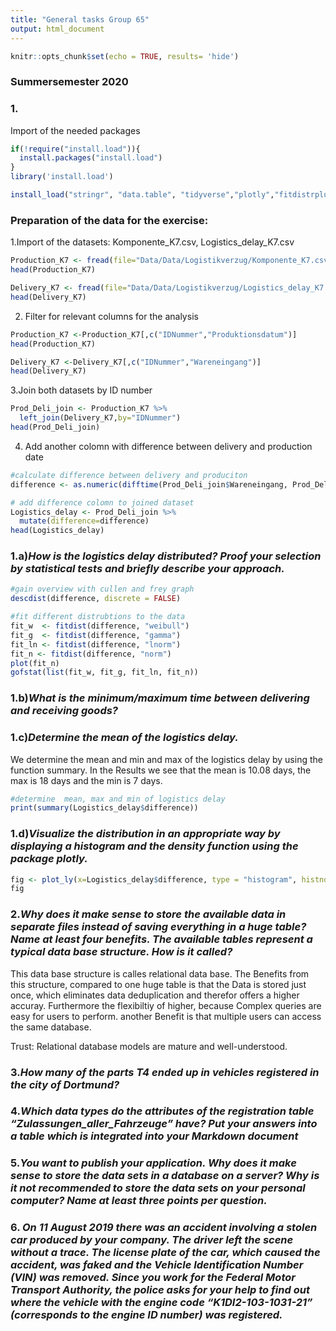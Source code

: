 ```yaml
---
title: "General tasks Group 65"
output: html_document
---
```


```r
knitr::opts_chunk$set(echo = TRUE, results= 'hide')
```

### Summersemester 2020

### 1.

Import of the needed packages

```r
if(!require("install.load")){
  install.packages("install.load")
}
library('install.load')

install_load("stringr", "data.table", "tidyverse","plotly","fitdistrplus")
```


### Preparation of the data for the exercise:
1.Import of the datasets: Komponente_K7.csv, Logistics_delay_K7.csv

```r
Production_K7 <- fread(file="Data/Data/Logistikverzug/Komponente_K7.csv")
head(Production_K7)

Delivery_K7 <- fread(file="Data/Data/Logistikverzug/Logistics_delay_K7.csv")
head(Delivery_K7)
```

2. Filter for relevant columns for the analysis

```r
Production_K7 <-Production_K7[,c("IDNummer","Produktionsdatum")]
head(Production_K7)

Delivery_K7 <-Delivery_K7[,c("IDNummer","Wareneingang")]
head(Delivery_K7)
```




3.Join both datasets by ID number

```r
Prod_Deli_join <- Production_K7 %>%
  left_join(Delivery_K7,by="IDNummer")
head(Prod_Deli_join)
```

4. Add another colomn with difference between delivery and production date

```r
#calculate difference between delivery and produciton
difference <- as.numeric(difftime(Prod_Deli_join$Wareneingang, Prod_Deli_join$Produktionsdatum, units = "days"))

# add difference colomn to joined dataset 
Logistics_delay <- Prod_Deli_join %>%
  mutate(difference=difference)
head(Logistics_delay)
```



### 1.a)*How is the logistics delay distributed? Proof your selection by statistical tests and briefly describe your approach.*

```r
#gain overview with cullen and frey graph
descdist(difference, discrete = FALSE)

#fit different distrubtions to the data 
fit_w  <- fitdist(difference, "weibull")
fit_g  <- fitdist(difference, "gamma")
fit_ln <- fitdist(difference, "lnorm")
fit_n <- fitdist(difference, "norm")
plot(fit_n)
gofstat(list(fit_w, fit_g, fit_ln, fit_n))
```

### 1.b)*What is the minimum/maximum time between delivering and receiving goods?*

### 1.c)*Determine the mean of the logistics delay.*

We determine the mean and min and max of the logistics delay by using the function summary. In the Results we see that the mean is 10.08 days, the max is 18 days and the min is 7 days.

```r
#determine  mean, max and min of logistics delay
print(summary(Logistics_delay$difference))
```

### 1.d)*Visualize the distribution in an appropriate way by displaying a histogram and the density function using the package plotly.*

```r
fig <- plot_ly(x=Logistics_delay$difference, type = "histogram", histnorm = "probability")
fig
```

### 2.*Why does it make sense to store the available data in separate files instead of saving everything in a huge table? Name at least four benefits. The available tables represent a typical data base structure. How is it called?*


This data base structure is calles relational data base. The Benefits from this structure, compared to one huge table is that the Data is stored just once, which  eliminates data deduplication and therefor offers a higher accuray. Furthermore the flexibiltiy of higher, because Complex queries are easy for users to perform. another Benefit is that multiple users can access the same database.

Trust: Relational database models are mature and well-understood.

### 3.*How many of the parts T4 ended up in vehicles registered in the city of Dortmund?*

### 4.*Which data types do the attributes of the registration table "Zulassungen_aller_Fahrzeuge" have? Put your answers into a table which is integrated into your Markdown document*

### 5.*You want to publish your application. Why does it make sense to store the data sets in a database on a server? Why is it not recommended to store the data sets on your personal computer? Name at least three points per question.*


### 6. *On 11 August 2019 there was an accident involving a stolen car produced by your company. The driver left the scene without a trace. The license plate of the car, which caused the accident, was faked and the Vehicle Identification Number (VIN) was removed. Since you work for the Federal Motor Transport Authority, the police asks for your help to find out where the vehicle with the engine code "K1DI2-103-1031-21" (corresponds to the engine ID number) was registered.*

